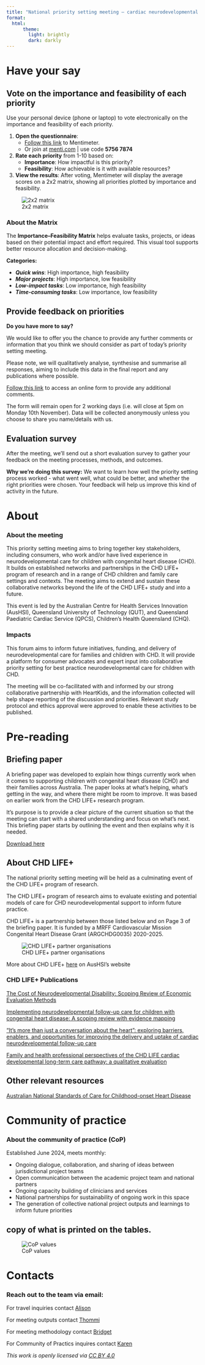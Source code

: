```yaml
---
title: "National priority setting meeting – cardiac neurodevelopmental care"
format: 
  html:
      theme:
        light: brightly
        dark: darkly
---
```


::: {.nav-pills}
::: {.panel-tabset}

# Have your say


## Vote on the importance and feasibility of each priority 

Use your personal device (phone or laptop) to vote electronically on the importance and feasibility of each priority.

1.  **Open the questionnaire**:
    *    [Follow this link](https://www.menti.com/aln8x9bh2hcq) to Mentimeter. 
    *    Or join at [menti.com](https://www.menti.com/) | use code **5756 7874** 

2. **Rate each priority** from 1-10 based on:
   *    **Importance**: How impactful is this priority?
   *    **Feasibility**: How achievable is it with available resources?

3. **View the results**:
After voting, Mentimeter will display the average scores on a 2x2 matrix, showing all priorities plotted by importance and feasibility.

![2x2 matrix](https://github.com/Thomasina-Donovan/NationalPrioritySettingMeeting_cardiacNDcare/raw/main/assets/Mentimeter.png)

### About the Matrix
The **Importance–Feasibility Matrix** helps evaluate tasks, projects, or ideas based on their potential impact and effort required. This visual tool supports better resource allocation and decision-making.

**Categories:**

*    ***Quick wins***: High importance, high feasibility
*    ***Major projects***: High importance, low feasibility
*    ***Low-impact tasks***: Low importance, high feasibility
*    ***Time-consuming tasks***: Low importance, low feasibility


## Provide feedback on priorities

**Do you have more to say?**

We would like to offer you the chance to provide any further comments or information that you think we should consider as part of today’s priority setting meeting. 

Please note, we will qualitatively analyse, synthesise and summarise all responses, aiming to include this data in the final report and any publications where possible. 

[Follow this link](https://qsurvey.qut.edu.au/jfe/form/SV_0fgdWbDfcab4nXg) to access an online form to provide any additional comments. 

The form will remain open for 2 working days  (i.e. will close at 5pm on Monday 10th November). 
Data will be collected anonymously unless you choose to share you name/details with us.

## Evaluation survey

After the meeting, we’ll send out a short evaluation survey to gather your feedback on the meeting processes, methods, and outcomes.

**Why we’re doing this survey:** We want to learn how well the priority setting process worked - what went well, what could be better, and whether the right priorities were chosen. Your feedback will help us improve this kind of activity in the future.


# About

### About the meeting

This priority setting meeting aims to bring together key stakeholders, including consumers, who work and/or have lived experience in neurodevelopmental care for children with congenital heart disease (CHD). It builds on established networks and partnerships in the CHD LIFE+ program of research and in a range of CHD children and family care settings and contexts. The meeting aims to extend and sustain these collaborative networks beyond the life of the CHD LIFE+ study and into a future.

This event is led by the Australian Centre for Health Services Innovation (AusHSI), Queensland University of Technology (QUT), and Queensland Paediatric Cardiac Service (QPCS), Children’s Health Queensland (CHQ).


### Impacts

This forum aims to inform future initiatives, funding, and delivery of neurodevelopmental care for families and children with CHD. It will provide a platform for consumer advocates and expert input into collaborative priority setting for best practice neurodevelopmental care for children with CHD.

The meeting will be co-facilitated with and informed by our strong collaborative partnership with HeartKids, and the information collected will help shape reporting of the discussion and priorities. Relevant study protocol and ethics approval were approved to enable these activities to be published.


# Pre-reading

## Briefing paper

A briefing paper was developed to explain how things currently work when it comes to supporting children with congenital heart disease (CHD) and their families across Australia. The paper looks at what’s helping, what’s getting in the way, and where there might be room to improve. It was based on earlier work from the CHD LIFE+ research program. 

It’s purpose is to provide a clear picture of the current situation so that the meeting can start with a shared understanding and focus on what’s next. This briefing paper starts by outlining the event and then explains why it is needed. 

[Download here](https://github.com/Thomasina-Donovan/NationalPrioritySettingMeeting_cardiacNDcare/raw/main/assets/Briefing Paper for national priority setting meeting in cardiac neurodevelopmental care.pdf)

## About CHD LIFE+
The national priority setting meeting will be held as a culminating event of the CHD LIFE+ program of research.

The CHD LIFE+ program of research aims to evaluate existing and potential models of care for CHD neurodevelopmental support to inform future practice. 

CHD LIFE+ is a partnership between those listed below and on Page 3 of the briefing paper. It is funded by a MRFF Cardiovascular Mission Congenital Heart Disease Grant (ARGCHDG0035) 2020-2025.

![CHD LIFE+ partner organisations](https://github.com/Thomasina-Donovan/NationalPrioritySettingMeeting_cardiacNDcare/raw/main/assets/All partners_v2.png)

More about CHD LIFE+ [here](https://www.aushsi.org.au/aushsi-research/congenital-heart-disease-long-term-improvements-in-functional-health/?portfolioCats=15) on AusHSI's website


### CHD LIFE+ Publications

[The Cost of Neurodevelopmental Disability: Scoping Review of Economic Evaluation Methods](https://doi.org/10.2147/CEOR.S370311)

[Implementing neurodevelopmental follow-up care for children with congenital heart disease: A scoping review with evidence mapping](https://doi.org/10.1111/dmcn.15698)

[“It’s more than just a conversation about the heart”: exploring barriers, enablers, and opportunities for improving the delivery and uptake of cardiac neurodevelopmental follow-up care](https://doi.org/10.3389/fped.2024.1364190)

[Family and health professional perspectives of the CHD LIFE cardiac developmental long-term care pathway: a qualitative evaluation](https://doi.org/10.1038/s41390-025-04380-8)


## Other relevant resources

[Australian National Standards of Care for Childhood-onset Heart Disease](https://cohdnationalstandards.com.au/)



# Community of practice

### About the community of practice (CoP)

Established June 2024, meets monthly: 

*    Ongoing dialogue, collaboration, and sharing of ideas between jurisdictional project teams
*    Open communication between the academic project team and national partners
*    Ongoing capacity building of clinicians and services
*    National partnerships for sustainability of ongoing work in this space
*    The generation of collective national project outputs and learnings to inform future priorities


## copy of what is printed on the tables.

![CoP values](https://github.com/Thomasina-Donovan/NationalPrioritySettingMeeting_cardiacNDcare/raw/main/assets/COP.png)

# Contacts

### Reach out to the team via email:

For travel inquiries contact [Alison](mailto:alison.farrington@qut.edu.au)

For meeting outputs contact [Thommi](mailto:thomasina.donovan@qut.edu.au)

For meeting methodology contact [Bridget](mailto:Bridget.Abell@qut.edu.au)

For Community of Practics inquires contact [Karen](mailto:karen.eagleson@health.qld.gov.au)


:::
:::


*This work is openly licensed via [CC BY 4.0](https://creativecommons.org/licenses/by/4.0/)*